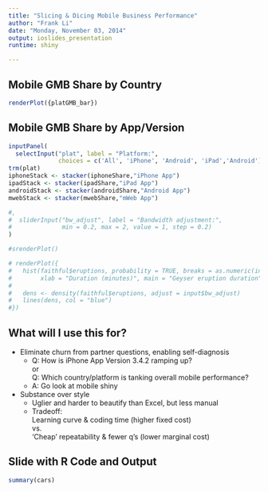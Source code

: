 ```yaml
---
title: "Slicing & Dicing Mobile Business Performance"
author: "Frank Li"
date: "Monday, November 03, 2014"
output: ioslides_presentation
runtime: shiny

---
```

## Mobile GMB Share by Country
```r

renderPlot({platGMB_bar})
```

## Mobile GMB Share by App/Version

```r
inputPanel(
  selectInput("plat", label = "Platform:",
              choices = c('All', 'iPhone', 'Android', 'iPad','Android'), selected = 'All')
trm(plat)
iphoneStack <- stacker(iphoneShare,"iPhone App")
ipadStack <- stacker(ipadShare,"iPad App")
androidStack <- stacker(androidShare,"Android App")
mwebStack <- stacker(mwebShare,"mWeb App")

#,
#  sliderInput("bw_adjust", label = "Bandwidth adjustment:",
#              min = 0.2, max = 2, value = 1, step = 0.2)
)

#srenderPlot()

# renderPlot({
#   hist(faithful$eruptions, probability = TRUE, breaks = as.numeric(input$n_breaks),
#        xlab = "Duration (minutes)", main = "Geyser eruption duration")
#   
#   dens <- density(faithful$eruptions, adjust = input$bw_adjust)
#   lines(dens, col = "blue")
#})
```

## What will I use this for?

- Eliminate churn from partner questions, enabling self-diagnosis
    - Q: How is iPhone App Version 3.4.2 ramping up? <br /> 
    or <br />
      Q: Which country/platform is tanking overall mobile performance?
    - A: Go look at mobile shiny
- Substance over style
    - Uglier and harder to beautify than Excel, but less manual
    - Tradeoff: <br />
    Learning curve & coding time (higher fixed cost)  <br /> 
    vs.  <br />
    'Cheap' repeatability & fewer q's (lower marginal cost)

## Slide with R Code and Output

```r
summary(cars)
```
